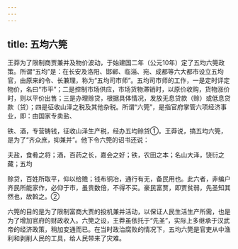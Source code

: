 ```yaml
---
---
---
```

title: 五均六筦
---



王莽为了限制商贾兼并及物价波动，于始建国二年（公元10年）定了五均六筦政策。所谓“五均”是：在长安及洛阳、邯郸、临淄、宛、成都等六大都市设立五均官，由原来的令、长兼理，称为“五均司市师”。五均司市师的工作，一是定时评定物价，名曰“市平”；二是控制市场供应，市场货物滞销时，以原价收购，货物涨价时，则以平价出售；三是办理赊贷，根据具体情况，发放无息贷款（赊）或低息贷款（贷）；四是征收山泽之税及其他杂税。所谓“六筦”，是指官府掌管六项经济事业，即：由国家专卖盐、

铁、酒，专营铸钱，征收山泽生产税，经办五均赊贷①。王莽说，搞五均六筦，是为了“齐众庶，抑兼并”。他下令六筦的诏书还说：

夫盐，食肴之将；酒，百药之长，嘉会之好；铁，农田之本；名山大泽，饶衍之藏；五均

赊贷，百姓所取平，仰以给赡；钱布铜冶，通行有无，备民用也。此六者，非编户齐民所能家作，必仰于市，虽贵数倍，不得不买。豪民富贾，即贾贫弱，先圣知其然也，故斡之。②

六筦的目的是为了限制富商大贾的投机兼并活动，以保证人民生活生产所需，也是为了增加官府的财政收入。六筦之设，王莽虽依托于“先圣”，实际上多继承于汉武帝的经济政策，稍加变通而已。在当时政治腐败的情况下，五均六筦是官吏从中渔利和剥削人民的工具，给人民带来了灾难。